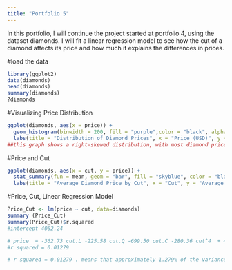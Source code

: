 ```yaml
---
title: "Portfolio 5"
---
```

In this portfolio, I will continue the project started at portfolio 4, using the dataset diamonds. I will fit a linear regression model to see how the cut of a diamond affects its price and how much it explains the differences in prices. 
 
 #load the data
```r
library(ggplot2)
data(diamonds)
head(diamonds)
summary(diamonds)
?diamonds
```

#Visualizing Price Distribution
```r
ggplot(diamonds, aes(x = price)) +
  geom_histogram(binwidth = 200, fill = "purple",color = "black", alpha = 0.5) +
  labs(title = "Distribution of Diamond Prices", x = "Price (USD)", y = "Count")
##this graph shows a right-skewed distribution, with most diamond prices falling below $5000. 
```

#Price and Cut
```r
ggplot(diamonds, aes(x = cut, y = price)) +
  stat_summary(fun = mean, geom = "bar", fill = "skyblue", color = "black") +
  labs(title = "Average Diamond Price by Cut", x = "Cut", y = "Average Price")

```

#Price, Cut, Linear Regression Model
```r
Price_Cut <- lm(price ~ cut, data=diamonds)
summary (Price_Cut)
summary(Price_Cut)$r.squared
#intercept 4062.24 

# price  = -362.73 cut.L -225.58 cut.Q -699.50 cut.C -280.36 cut^4  + 4062.24 
#r squared = 0.01279 

# r squared = 0.01279 . means that approximately 1.279% of the variance in diamond prices is explained by the carat variable alone. 
```
